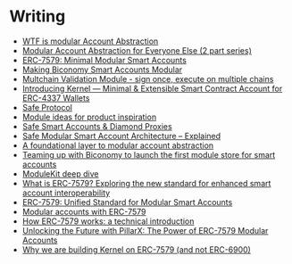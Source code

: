 # Writing

- [WTF is modular Account Abstraction](https://mirror.xyz/konradkopp.eth/7Q3TrMFgx2VbZRKa7UEaisIMjimpMABiqGYo00T9egA)
- [Modular Account Abstraction for Everyone Else (2 part series)](https://blog.rhinestone.wtf/part-1-modular-account-abstraction-for-everyone-else-84567422bc46)
- [ERC-7579: Minimal Modular Smart Accounts](https://eips.ethereum.org/EIPS/eip-7579)
- [Making Biconomy Smart Accounts Modular](https://www.biconomy.io/post/making-biconomy-smart-accounts-modular)
- [Multchain Validation Module - sign once, execute on multiple chains](https://www.biconomy.io/post/multchain-validation-smart-account-module)
- [Introducing Kernel — Minimal & Extensible Smart Contract Account for ERC-4337 Wallets](https://docs.zerodev.app/blog/kernel-minimal-extensible-account-for-aa-wallets)
- [Safe Protocol](https://github.com/safe-global/safe-core-protocol-specs/blob/main/whitepaper.pdf)
- [Module ideas for product inspiration](https://rhinestone.notion.site/Module-ideas-for-product-inspo-338100a2c99540f490472b8aa839da11)
- [Safe Smart Accounts & Diamond Proxies](https://safe.mirror.xyz/P83_rVQuUQJAM-SnMpWvsHlN8oLnCeSncD1txyMDqpE)
- [Safe Modular Smart Account Architecture – Explained](https://safe.mirror.xyz/t76RZPgEKdRmWNIbEzi75onWPeZrBrwbLRejuj-iPpQ)
- [A foundational layer to modular account abstraction](https://blog.rhinestone.wtf/a-foundational-layer-to-modular-account-abstraction-e7b21ae56034)
- [Teaming up with Biconomy to launch the first module store for smart accounts](https://blog.rhinestone.wtf/teaming-up-with-biconomy-to-launch-the-first-module-store-for-smart-accounts-445233f919bc)
- [ModuleKit deep dive](https://blog.rhinestone.wtf/modulekit-deep-dive-ad84ee0797c6)
- [What is ERC-7579? Exploring the new standard for enhanced smart account interoperability](https://www.okx.com/learn/what-is-erc-7579)
- [ERC-7579: Unified Standard for Modular Smart Accounts](https://www.biconomy.io/post/erc-7579-pioneering-a-unified-standard-for-modular-smart-accounts)
- [Modular accounts with ERC-7579](https://docs.stackup.sh/docs/erc-7579)
- [How ERC-7579 works: a technical introduction](https://www.okx.com/learn/how-erc-7579-works)
- [Unlocking the Future with PillarX: The Power of ERC-7579 Modular Accounts](https://www.pillar.fi/blog/unlocking-the-future-with-pillarx-the-power-of-erc-7579-modular-accounts/)
- [Why we are building Kernel on ERC-7579 (and not ERC-6900)](https://docs.zerodev.app/blog/why-7579-over-6900)
